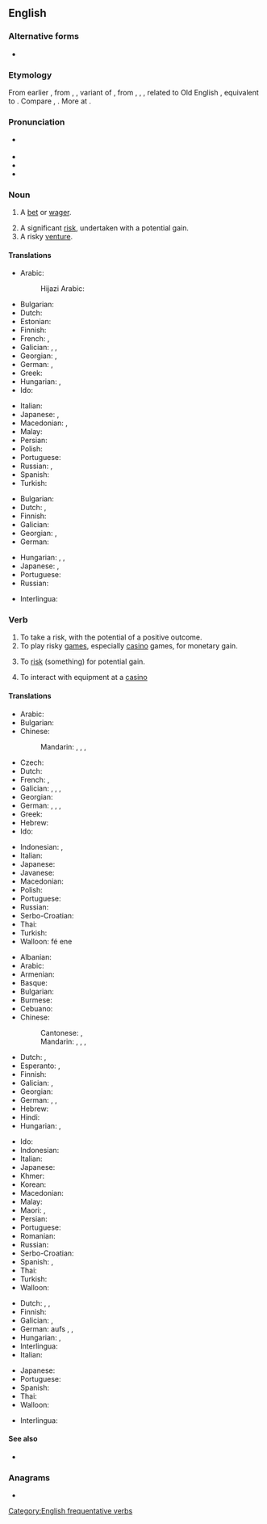 {{also|Gamble}}
==English==
{{wikipedia|mul=gamble|dab=Gamble (disambiguation)}}

===Alternative forms===
* {{l|en|gambal}} {{qualifier|obsolete}}

===Etymology===
From earlier {{m|en|gamel}}, from {{inh|en|enm|*gamlen}}, {{m|enm|*gamelen}}, variant of {{der|en|enm|gamenen}}, from {{der|en|ang|gæmnian}}, {{m|ang|gamnian}}, {{m|ang|gamenian||to joke; play}}, related to Old English {{m|ang|gamen||joy; mirth; pleasure; entertainment; pastime; sport; game}}, equivalent to {{suffix|en|game|le}}. Compare {{cog|gmq-oda|gammel}}, {{cog|gmh|gamel||pleasure; fun}}. More at {{l|en|game}}.

===Pronunciation===
* {{a|UK|US}} {{IPA|en|/ˈɡæm.bəl/}}
* {{audio|en|LL-Q1860 (eng)-Vealhurl-gamble.wav|Audio (Southern England)}}
* {{rhymes|en|æmbəl|s=2}}
* {{homophones|en|gambol}}

===Noun===
{{en-noun}}

# A [[bet]] or [[wager]].
#: {{ux|en|I had a '''gamble''' on the horses last weekend.}}
# A significant [[risk]], undertaken with a potential gain.
# A risky [[venture]].
#: {{ux|en|The sailors had taken many '''gambles''' with the sea and always won.}}

====Translations====
{{trans-top|a risk undertaken with a potential gain}}
* Arabic: {{t|ar|قِمَار|m}}
*: Hijazi Arabic: {{t|acw|قُمار|m|tr=gumār}}
* Bulgarian: {{t+|bg|риск|m|sc=Cyrl}}
* Dutch: {{t+|nl|gok|m}}
* Estonian: {{t|et|õnnemäng}}
* Finnish: {{t+|fi|uhkapeli}}
* French: {{t+|fr|pari|m}}, {{t+|fr|jeu de hasard|m}}
* Galician: {{t|gl|aposta|f}}, {{t|gl|aventuranza|f}}, {{t|gl|envite|m}}
* Georgian: {{t|ka|აზარტული თამაში}}, {{t|ka|ავანტიურა}}
* German: {{t+|de|Glücksspiel|n}}, {{t|de|Hazardspiel|n}}
* Greek: {{t+|el|στοίχημα|n}}
* Hungarian: {{t+|hu|szerencsejáték}}, {{t+|hu|hazárdjáték}}
* Ido: {{t|io|ludrisko}}
{{trans-mid}}
* Italian: {{t+|it|scommessa|f}}
* Japanese: {{t|ja|賭け|tr=かけ, kake|sc=Jpan}}, {{t+|ja|ギャンブル|tr=gyanburu|sc=Jpan}}
* Macedonian: {{t|mk|коцка|f}}, {{t|mk|комар|m}}
* Malay: {{t|ms|taruhan}}
* Persian: {{t+|fa|قمار|tr=qomâr}}
* Polish: {{t+|pl|hazard|m}}
* Portuguese: {{t+|pt|aposta|f}}
* Russian: {{t+|ru|аза́ртная игра́|f}}, {{t+|ru|авантю́ра|f}}
* Spanish: {{t+|es|apuesta}}
* Turkish: {{t+|tr|kumar}}
{{trans-bottom}}

{{trans-top|a risky venture}}
* Bulgarian: {{t+|bg|авантюра|f|sc=Cyrl}}
* Dutch: {{t+|nl|gok|m}}, {{t+|nl|waagstuk|n}}
* Finnish: {{t+|fi|uhkapeli}}
* Galician: {{t|gl|aventuranza|f}}
* Georgian: {{t|ka|ავანტიურა}}, {{t|ka|რისკიანი საქმე}}
* German: {{t+|de|Glücksspiel|n}}
{{trans-mid}}
* Hungarian: {{t+|hu|szerencsejáték}}, {{t+|hu|hazárdjáték}}, {{t+|hu|lutri}}
* Japanese: {{t|ja|賭け|tr=かけ, kake|sc=Jpan}}, {{t+|ja|ギャンブル|tr=gyanburu|sc=Jpan}}
* Portuguese: {{t+|pt|aposta|f}}
* Russian: {{t+|ru|авантю́ра|f}}
{{trans-bottom}}

{{checktrans-top}}
* Interlingua: {{t-check|ia|joco}}
{{trans-mid}}
{{trans-bottom}}

===Verb===
{{en-verb}}

# To take a risk, with the potential of a positive outcome.
# To play risky [[game]]s, especially [[casino]] games, for monetary gain.
#: {{ux|en|Mark won half a million dollars '''gambling''' on horses.}}
# {{lb|en|transitive}} To [[risk]] (something) for potential gain.
#: {{ux|en|He '''gambled''' his reputation on the outcome.}}
# To interact with equipment at a [[casino]]

====Translations====
{{trans-top|to take a risk, with the potential of a positive outcome}}
* Arabic: {{t|ar|قَامَرَ}}
* Bulgarian: {{t+|bg|рискувам|sc=Cyrl}}
* Chinese:
*: Mandarin: {{t+|cmn|賭博|sc=Hani}}, {{t+|cmn|赌博|tr=dǔbó|sc=Hani}}, {{t+|cmn|賭錢|sc=Hani}}, {{t+|cmn|赌钱|tr=dǔqián|sc=Hani}}
* Czech: {{t+|cs|riskovat}}
* Dutch: {{t+|nl|gokken}}
* French: {{t+|fr|parier}}, {{t+|fr|hasarder}}
* Galician: {{t|gl|apostar}}, {{t+|gl|aventurar}}, {{t|gl|arrenegar}}, {{t|gl|arriscar}}
* Georgian: {{t|ka|გარისკვა}}
* German: {{t+|de|riskant}} {{t+|de|spielen}}, {{t+|de|spekulieren}}, {{qualifier|slang}} {{t+|de|zocken}}, {{t+|de|hasardieren}}
* Greek: {{t+|el|στοιχηματίζω}}
* Hebrew: {{t+|he|הימר|tr=himér}}
* Ido: {{t|io|ludriskar}}
{{trans-mid}}
* Indonesian: {{t+|id|bertaruh}}, {{t+|id|mempertaruhkan}}
* Italian: {{t+|it|scommettere}}
* Japanese: {{t+|ja|賭ける|tr=[[かける]], kakeru|sc=Jpan}}
* Javanese: {{t+|jv|main}}
* Macedonian: {{t|mk|се коцка}}
* Polish: {{t+|pl|ryzykować}}
* Portuguese: {{t+|pt|arriscar}}
* Russian: {{t+|ru|рискова́ть}}
* Serbo-Croatian: {{t+|sh|kockati|alt=kȍckati se}}
* Thai: {{t+|th|พนัน}}
* Turkish: {{t|tr|kumar oynamak}}
* Walloon: fé ene {{t+|wa|wadjeure}}
{{trans-bottom}}

{{trans-top|to play risky games for monetary gain}}
* Albanian: {{t-needed|sq}}
* Arabic: {{t|ar|قَامَرَ}}
* Armenian: {{t-needed|hy}}
* Basque: {{t-needed|eu}}
* Bulgarian: {{t|bg|играя комар|sc=Cyrl}}
* Burmese: {{t-needed|my}}
* Cebuano: {{t|ceb|sugal}}
* Chinese:
*: Cantonese: {{t|yue|賭錢|sc=Hani}}, {{t|yue|赌钱|tr=dou2 cin4-2|sc=Hani}}
*: Mandarin: {{t+|cmn|賭博|sc=Hani}}, {{t+|cmn|赌博|tr=dǔbó|sc=Hani}}, {{t+|cmn|賭錢|sc=Hani}}, {{t+|cmn|赌钱|tr=dǔqián|sc=Hani}}
* Dutch: {{t+|nl|gokken}}, {{t|nl|[[kansspel]]en [[bedrijven]]}}
* Esperanto: {{t+|eo|veti}}, {{t|eo|vetludi}}
* Finnish: {{t|fi|uhkapelata}}
* Galician: {{t|gl|apostar}}, {{t|gl|arrenegar}}
* Georgian: {{t|ka|აზარტული თამაშების თამაში}}
* German: {{t+|de|wetten}}, {{t+|de|spielen}}, {{qualifier|slang}} {{t+|de|zocken}}
* Hebrew: {{t+|he|הימר|tr=himér}}
* Hindi: {{t-needed|hi}}
* Hungarian: {{t|hu|szerencsejátékot játszik}}, {{t+|hu|hazardíroz}}
{{trans-mid}}
* Ido: {{t|io|ludriskar}}
* Indonesian: {{t+|id|berjudi}}
* Italian: {{t+|it|scommettere}}
* Japanese: {{t+|ja|賭ける|tr=[[かける]], kakeru|sc=Jpan}}
* Khmer: {{t-needed|km}}
* Korean: {{t-needed|ko}}
* Macedonian: {{t|mk|се коцка}}
* Malay: {{t+|ms|judi}}
* Maori: {{t|mi|purei moni}}, {{t|mi|petipeti}}
* Persian: {{t-needed|fa}}
* Portuguese: {{t+|pt|apostar}}
* Romanian: {{t+|ro|juca}}
* Russian: {{t|ru|игра́ть в аза́ртные и́гры}}
* Serbo-Croatian: {{t+|sh|kockati|alt=kȍckati se}}
* Spanish: {{t+|es|apostar}}, {{t+|es|jugar}}
* Thai: {{t+|th|พนัน}}
* Turkish: {{t|tr|kumar oynamak}}
* Walloon: {{t+|wa|trimler}}
{{trans-bottom}}

{{trans-top|''(transitive)'' to risk something for potential gain}}
* Dutch: {{t|nl|[[op het spel]] [[zetten]]}}, {{t+|nl|vergokken}}, {{t+|nl|wagen}}
* Finnish: {{t+|fi|vaarantaa}}
* Galician: {{t|gl|xogar}}, {{t|gl|arriscar}}
* German: aufs {{t+|de|Spiel|n}} {{t+|de|setzen}}, {{t+|de|hasardieren}}, {{t+|de|wagen}}
* Hungarian: {{t+|hu|kockáztat}}, {{t|hu|kockára tesz}}
* Interlingua: {{t|ia|[[poner]] in [[risco]]}}
* Italian: {{t+|it|rischiare}}
{{trans-mid}}
* Japanese: {{t+|ja|懸ける|tr=[[かける]], kakeru|sc=Jpan}}
* Portuguese: {{t+|pt|arriscar}}
* Spanish: {{t+|es|apostar}}
* Thai: {{t+|th|พนัน}}
* Walloon: {{t+|wa|risker}}
{{trans-bottom}}

<!--intransitive? both? In English, the 1st and 3rd are not distinct senses. -->
{{checktrans-top}}
* Interlingua: {{t-check|ia|jocar}}
{{trans-mid}}
{{trans-bottom}}

====See also====
* {{l|en|game of chance}}

===Anagrams===
* {{anagrams|en|a=abeglm|Gambel|Lambeg}}

[[Category:English frequentative verbs]]